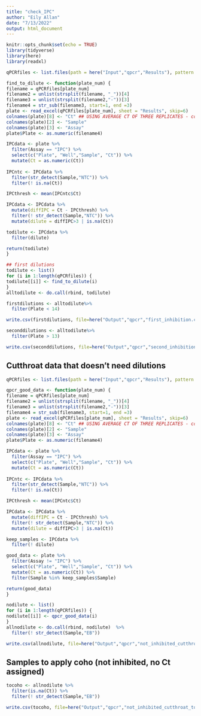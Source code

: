 ```yaml
---
title: "check_IPC"
author: "Eily Allan"
date: "7/13/2022"
output: html_document
---
```


```r
knitr::opts_chunk$set(echo = TRUE)
library(tidyverse)
library(here)
library(readxl)
```

```r
qPCRfiles <- list.files(path = here("Input","qpcr","Results"), pattern = "*data", recursive = T, full.names = T)

find_to_dilute <- function(plate_num) {
filename = qPCRfiles[plate_num]
filename2 = unlist(strsplit(filename, "_"))[4]
filename3 = unlist(strsplit(filename2,"-"))[3]
filename4 = str_sub(filename3, start=1, end =3)
plate <- read_excel(qPCRfiles[plate_num], sheet = "Results", skip=6)
colnames(plate)[8] <- "Ct" ## USING AVERAGE CT OF THREE REPLICATES - could go back and do if even just one replicate 
colnames(plate)[2] <- "Sample"
colnames(plate)[3] <- "Assay"
plate$Plate <- as.numeric(filename4)

IPCdata <- plate %>% 
  filter(Assay == "IPC") %>% 
  select(c("Plate", "Well","Sample", "Ct")) %>% 
  mutate(Ct = as.numeric(Ct)) 
  
IPCntc <- IPCdata %>% 
  filter(str_detect(Sample,"NTC")) %>% 
  filter(! is.na(Ct)) 

IPCthresh <- mean(IPCntc$Ct)

IPCdata <- IPCdata %>% 
  mutate(diffIPC = Ct - IPCthresh) %>% 
  filter(! str_detect(Sample,"NTC")) %>%
  mutate(dilute = diffIPC>3 | is.na(Ct)) 

todilute <- IPCdata %>% 
  filter(dilute)

return(todilute)
}

## first dilutions
todilute <- list()
for (i in 1:length(qPCRfiles)) { 
todilute[[i]] <- find_to_dilute(i)
}
alltodilute <- do.call(rbind, todilute)

firstdilutions <- alltodilute%>% 
  filter(Plate < 14)

write.csv(firstdilutions, file=here("Output","qpcr","first_inhibition.csv"), row.names=FALSE)

seconddilutions <- alltodilute%>% 
  filter(Plate > 13)

write.csv(seconddilutions, file=here("Output","qpcr","second_inhibition.csv"), row.names=FALSE)


```

## Cutthroat data that doesn't need dilutions 

```r
qPCRfiles <- list.files(path = here("Input","qpcr","Results"), pattern = "*data", recursive = T, full.names = T)

qpcr_good_data <- function(plate_num) {
filename = qPCRfiles[plate_num]
filename2 = unlist(strsplit(filename, "_"))[4]
filename3 = unlist(strsplit(filename2,"-"))[3]
filename4 = str_sub(filename3, start=1, end =3)
plate <- read_excel(qPCRfiles[plate_num], sheet = "Results", skip=6)
colnames(plate)[8] <- "Ct" ## USING AVERAGE CT OF THREE REPLICATES - could go back and do if even just one replicate 
colnames(plate)[2] <- "Sample"
colnames(plate)[3] <- "Assay"
plate$Plate <- as.numeric(filename4)

IPCdata <- plate %>% 
  filter(Assay == "IPC") %>% 
  select(c("Plate", "Well","Sample", "Ct")) %>% 
  mutate(Ct = as.numeric(Ct)) 
  
IPCntc <- IPCdata %>% 
  filter(str_detect(Sample,"NTC")) %>% 
  filter(! is.na(Ct)) 

IPCthresh <- mean(IPCntc$Ct)

IPCdata <- IPCdata %>% 
  mutate(diffIPC = Ct - IPCthresh) %>% 
  filter(! str_detect(Sample,"NTC")) %>%
  mutate(dilute = diffIPC>3 | is.na(Ct)) 

keep_samples <- IPCdata %>% 
  filter(! dilute) 

good_data <- plate %>% 
  filter(Assay != "IPC") %>% 
  select(c("Plate", "Well","Sample", "Ct")) %>% 
  mutate(Ct = as.numeric(Ct)) %>% 
  filter(Sample %in% keep_samples$Sample) 

return(good_data)
}

nodilute <- list()
for (i in 1:length(qPCRfiles)) { 
nodilute[[i]] <- qpcr_good_data(i)
}
allnodilute <- do.call(rbind, nodilute)  %>% 
  filter(! str_detect(Sample,"EB"))

write.csv(allnodilute, file=here("Output","qpcr","not_inhibited_cutthroat.csv"), row.names=FALSE)

```

## Samples to apply coho (not inhibited, no Ct assigned)

```r

tocoho <- allnodilute %>% 
  filter(is.na(Ct)) %>% 
  filter(! str_detect(Sample,"EB"))

write.csv(tocoho, file=here("Output","qpcr","not_inhibited_cutthroat_to_coho.csv"), row.names=FALSE)
```
